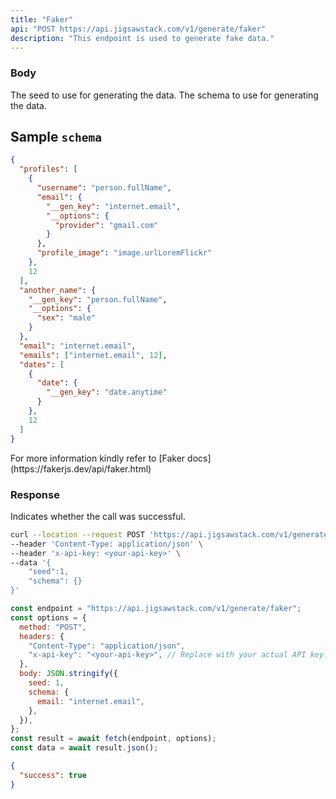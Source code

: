 ```yaml
---
title: "Faker"
api: "POST https://api.jigsawstack.com/v1/generate/faker"
description: "This endpoint is used to generate fake data."
---
```


### Body

<ParamField body="seed" type="number">
  The seed to use for generating the data.
</ParamField>

<ParamField body="schema" type="JSON" required>
  The schema to use for generating the data.
</ParamField>

## Sample `schema`

```json
{
  "profiles": [
    {
      "username": "person.fullName",
      "email": {
        "__gen_key": "internet.email",
        "__options": {
          "provider": "gmail.com"
        }
      },
      "profile_image": "image.urlLoremFlickr"
    },
    12
  ],
  "another_name": {
    "__gen_key": "person.fullName",
    "__options": {
      "sex": "male"
    }
  },
  "email": "internet.email",
  "emails": ["internet.email", 12],
  "dates": [
    {
      "date": {
        "__gen_key": "date.anytime"
      }
    },
    12
  ]
}
```

<Tip>
  For more information kindly refer to [Faker
  docs](https://fakerjs.dev/api/faker.html)
</Tip>

<Snippet file="header.mdx" />

### Response

<ResponseField name="success" type="boolean">
  Indicates whether the call was successful.
</ResponseField>

<RequestExample>

```bash cURL
curl --location --request POST 'https://api.jigsawstack.com/v1/generate/faker' \
--header 'Content-Type: application/json' \
--header 'x-api-key: <your-api-key>' \
--data '{
    "seed":1,
    "schema": {}
}'
```

```javascript Node.js
const endpoint = "https://api.jigsawstack.com/v1/generate/faker";
const options = {
  method: "POST",
  headers: {
    "Content-Type": "application/json",
    "x-api-key": "<your-api-key>", // Replace with your actual API key.
  },
  body: JSON.stringify({
    seed: 1,
    schema: {
      email: "internet.email",
    },
  }),
};
const result = await fetch(endpoint, options);
const data = await result.json();
```

</RequestExample>

<ResponseExample>

```json Response
{
  "success": true
}
```

</ResponseExample>
